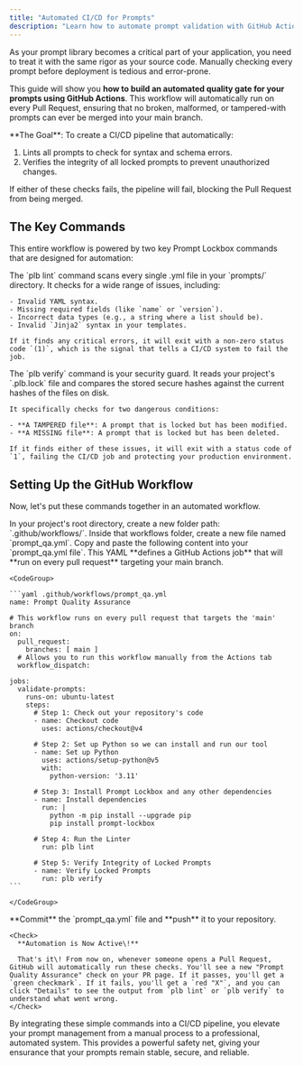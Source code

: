 ```yaml
---
title: "Automated CI/CD for Prompts"
description: "Learn how to automate prompt validation with GitHub Actions to protect your main branch."
---
```


As your prompt library becomes a critical part of your application, you need to treat it with the same rigor as your source code. Manually checking every prompt before deployment is tedious and error-prone.

This guide will show you **how to build an automated quality gate for your prompts using GitHub Actions**. This workflow will automatically run on every Pull Request, ensuring that no broken, malformed, or tampered-with prompts can ever be merged into your main branch.

<Info>
  **The Goal**: To create a CI/CD pipeline that automatically:

  1. Lints all prompts to check for syntax and schema errors.
  2. Verifies the integrity of all locked prompts to prevent unauthorized changes.

  If either of these checks fails, the pipeline will fail, blocking the Pull Request from being merged.
</Info>

## The Key Commands

This entire workflow is powered by two key Prompt Lockbox commands that are designed for automation:

<AccordionGroup>
  <Accordion title="Lint">
    The `plb lint` command scans every single .yml file in your `prompts/` directory. It checks for a wide range of issues, including:

    - Invalid YAML syntax.
    - Missing required fields (like `name` or `version`).
    - Incorrect data types (e.g., a string where a list should be).
    - Invalid `Jinja2` syntax in your templates.

    If it finds any critical errors, it will exit with a non-zero status code `(1)`, which is the signal that tells a CI/CD system to fail the job.
  </Accordion>
  <Accordion title="Verify">
    The `plb verify` command is your security guard. It reads your project's `.plb.lock` file and compares the stored secure hashes against the current hashes of the files on disk.

    It specifically checks for two dangerous conditions:

    - **A TAMPERED file**: A prompt that is locked but has been modified.
    - **A MISSING file**: A prompt that is locked but has been deleted.

    If it finds either of these issues, it will exit with a status code of `1`, failing the CI/CD job and protecting your production environment.
  </Accordion>
</AccordionGroup>

## Setting Up the GitHub Workflow

Now, let's put these commands together in an automated workflow.

<Steps>
  <Step title="Create the Workflow File">
    In your project's root directory, create a new folder path: `.github/workflows/`. Inside that workflows folder, create a new file named `prompt_qa.yml`.
  </Step>
  <Step title="Add the Workflow Content">
    Copy and paste the following content into your `prompt_qa.yml file`. This YAML **defines a GitHub Actions job** that will **run on every pull request** targeting your main branch.

    <CodeGroup>

    ```yaml .github/workflows/prompt_qa.yml
    name: Prompt Quality Assurance
    
    # This workflow runs on every pull request that targets the 'main' branch
    on:
      pull_request:
        branches: [ main ]
      # Allows you to run this workflow manually from the Actions tab
      workflow_dispatch:
    
    jobs:
      validate-prompts:
        runs-on: ubuntu-latest
        steps:
          # Step 1: Check out your repository's code
          - name: Checkout code
            uses: actions/checkout@v4
    
          # Step 2: Set up Python so we can install and run our tool
          - name: Set up Python
            uses: actions/setup-python@v5
            with:
              python-version: '3.11'
    
          # Step 3: Install Prompt Lockbox and any other dependencies
          - name: Install dependencies
            run: |
              python -m pip install --upgrade pip
              pip install prompt-lockbox
    
          # Step 4: Run the Linter
            run: plb lint
    
          # Step 5: Verify Integrity of Locked Prompts
          - name: Verify Locked Prompts
            run: plb verify 
    ```

    </CodeGroup>
  </Step>
  <Step title="Commit and Push">
    **Commit** the `prompt_qa.yml` file and **push** it to your repository.

    <Check>
      **Automation is Now Active\!**

      That's it\! From now on, whenever someone opens a Pull Request, GitHub will automatically run these checks. You'll see a new "Prompt Quality Assurance" check on your PR page. If it passes, you'll get a `green checkmark`. If it fails, you'll get a `red "X"`, and you can click "Details" to see the output from `plb lint` or `plb verify` to understand what went wrong.
    </Check>
  </Step>
</Steps>

By integrating these simple commands into a CI/CD pipeline, you elevate your prompt management from a manual process to a professional, automated system. This provides a powerful safety net, giving your ensurance that your prompts remain stable, secure, and reliable.